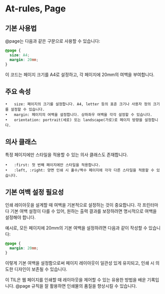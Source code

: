 # At-rules, Page

## 기본 사용법
@page는 다음과 같은 구문으로 사용할 수 있습니다:

```css
@page {
  size: A4;
  margin: 20mm;
}
```

이 코드는 페이지 크기를 A4로 설정하고, 각 페이지에 20mm의 여백을 부여합니다.

## 주요 속성

	•	size: 페이지의 크기를 설정합니다. A4, letter 등의 표준 크기나 사용자 정의 크기를 설정할 수 있습니다.
	•	margin: 페이지의 여백을 설정합니다. 상하좌우 여백을 각각 설정할 수 있습니다.
	•	orientation: portrait(세로) 또는 landscape(가로)로 페이지 방향을 설정합니다.

## 의사 클래스

특정 페이지에만 스타일을 적용할 수 있는 의사 클래스도 존재합니다.

	•	:first: 첫 번째 페이지에만 스타일을 적용합니다.
	•	:left, :right: 양면 인쇄 시 홀수/짝수 페이지에 각각 다른 스타일을 적용할 수 있습니다.

## 기본 여백 설정 필요성

인쇄 레이아웃을 설계할 때 여백을 기본적으로 설정하는 것이 중요합니다. 각 프린터마다 기본 여백 설정이 다를 수 있어, 원하는 출력 결과를 보장하려면 명시적으로 여백을 설정해야 합니다.

예시로, 모든 페이지에 20mm의 기본 여백을 설정하려면 다음과 같이 작성할 수 있습니다:

```css
@page {
  margin: 20mm;
}
```

이렇게 기본 여백을 설정함으로써 페이지 레이아웃이 일관성 있게 유지되고, 인쇄 시 의도한 디자인이 보존될 수 있습니다.

이 TIL은 웹 페이지를 인쇄할 때 레이아웃을 제어할 수 있는 유용한 방법을 배운 기록입니다. @page 규칙을 잘 활용하면 인쇄물의 품질을 향상시킬 수 있습니다.